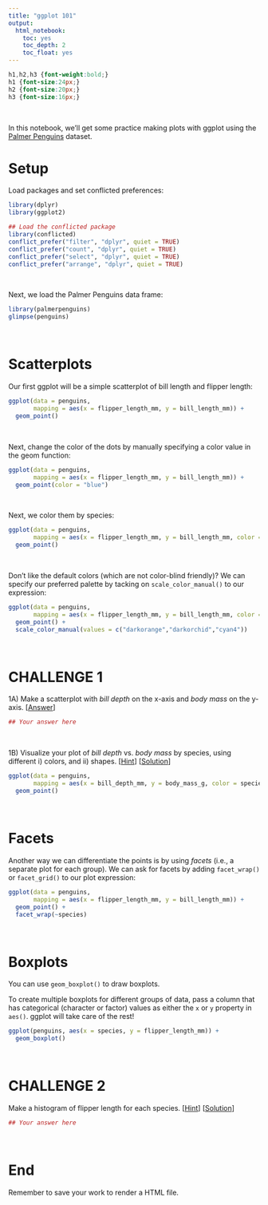 ```yaml
---
title: "ggplot 101"
output: 
  html_notebook:
    toc: yes
    toc_depth: 2
    toc_float: yes
---
```


```css
h1,h2,h3 {font-weight:bold;}
h1 {font-size:24px;}
h2 {font-size:20px;}
h3 {font-size:16px;}
```
\

In this notebook, we'll get some practice making plots with ggplot using the [Palmer Penguins](https://allisonhorst.github.io/palmerpenguins/) dataset.

# Setup

Load packages and set conflicted preferences:

```r
library(dplyr)
library(ggplot2)

## Load the conflicted package
library(conflicted)
conflict_prefer("filter", "dplyr", quiet = TRUE)
conflict_prefer("count", "dplyr", quiet = TRUE)
conflict_prefer("select", "dplyr", quiet = TRUE)
conflict_prefer("arrange", "dplyr", quiet = TRUE)
```

\

Next, we load the Palmer Penguins data frame:

```r
library(palmerpenguins)
glimpse(penguins)
```

\

# Scatterplots

Our first ggplot will be a simple scatterplot of bill length and flipper length:


```r
ggplot(data = penguins,
       mapping = aes(x = flipper_length_mm, y = bill_length_mm)) +
  geom_point()
```

\

Next, change the color of the dots by manually specifying a color value in the geom function:

```r
ggplot(data = penguins,
       mapping = aes(x = flipper_length_mm, y = bill_length_mm)) +
  geom_point(color = "blue")
```

\

Next, we color them by species:

```r
ggplot(data = penguins,
       mapping = aes(x = flipper_length_mm, y = bill_length_mm, color = species)) +
  geom_point()
```

\

Don't like the default colors (which are not color-blind friendly)? We can specify our preferred palette by tacking on `scale_color_manual()` to our expression:

```r
ggplot(data = penguins,
       mapping = aes(x = flipper_length_mm, y = bill_length_mm, color = species)) +
  geom_point() +
  scale_color_manual(values = c("darkorange","darkorchid","cyan4")) 
```

\

# CHALLENGE 1

1A\) Make a scatterplot with *bill depth* on the x-axis and *body mass* on the y-axis. [[Answer](https://bit.ly/3bKiYtB)]

```r
## Your answer here

```

\

1B\) Visualize your plot of *bill depth* vs. *body mass* by species, using different i) colors, and ii) shapes. [[Hint](https://bit.ly/3C00mjY)] [[Solution](https://bit.ly/3pcHeaL)]

```r
ggplot(data = penguins,
       mapping = aes(x = bill_depth_mm, y = body_mass_g, color = species, shape = species)) +
  geom_point()
```

\

# Facets

Another way we can differentiate the points is by using *facets* (i.e., a separate plot for each group). We can ask for facets by adding `facet_wrap()` or `facet_grid()` to our plot expression: 

```r
ggplot(data = penguins,
       mapping = aes(x = flipper_length_mm, y = bill_length_mm)) +
  geom_point() +
  facet_wrap(~species)
```

\

# Boxplots

You can use `geom_boxplot()` to draw boxplots. 

To  create multiple boxplots for different groups of data, pass a column that has categorical (character or factor) values as either the `x` or `y` property in `aes()`. ggplot will take care of the rest!

```r
ggplot(penguins, aes(x = species, y = flipper_length_mm)) +
  geom_boxplot()
```

\

# CHALLENGE 2

Make a histogram of flipper length for each species. [[Hint](https://bit.ly/3pfmEqm)]  [[Solution](https://bit.ly/3pjcfJX)]

```r
## Your answer here

```

\

# End

Remember to save your work to render a HTML file.



